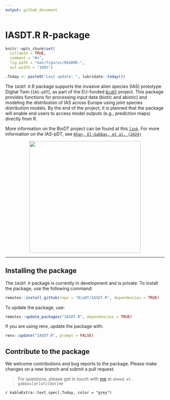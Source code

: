 ```yaml
---
output: github_document
---
```


# IASDT.R R-package

```r
knitr::opts_chunk$set(
  collapse = TRUE,
  comment = "#>",
  fig.path = "man/figures/README-",
  out.width = "100%")

.Today <- paste0("Last update: ", lubridate::today())
```

The `IASDT.R` R package supports the invasive alien species (IAS) prototype Digital Twin (`IAS-pDT`), as part of the EU-funded [`BioDT`](https://biodt.eu/) project. This package provides functions for processing input data (biotic and abiotic) and modeling the distribution of IAS across Europe using joint species distribution models. By the end of the project, it is planned that the package will enable end users to access model outputs (e.g., prediction maps) directly from R.

More information on the BioDT project can be found at this [`link`](https://biodt.eu/). For more information on the IAS-pDT, see [`Khan, El-Gabbas, et al. (2024)`](https://doi.org/10.3897/rio.10.e124579) <br/>

<center>![](https://git.ufz.de/uploads/-/system/group/avatar/4444/biodt.png){width="352"}</center>

<hr>

## Installing the package

The `IASDT.R` package is currently in development and is private. To install the package, use the following command:

```r
remotes::install_github(repo = "BioDT/IASDT.R", dependencies = TRUE)
```

To update the package, use:

```r
remotes::update_packages("IASDT.R", dependencies = TRUE)
```

If you are using renv, update the package with:

```r
renv::update("IASDT.R", prompt = FALSE)
```

## Contribute to the package

We welcome contributions and bug reports to the package. Please make changes on a new branch and submit a pull request.

> For questions, please get in touch with [me](https://elgabbas.netlify.app/) at `ahmed.el-gabbas[at]ufz[dot]de`

`r kableExtra::text_spec(.Today, color = "grey")`
